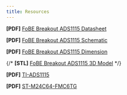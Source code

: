 ```yaml
---
title: Resources
---
```


**[PDF]** [FoBE Breakout ADS1115 Datasheet](/assets/files/f2208/f2208.prj.datasheet.r1a.pdf)

**[PDF]** [FoBE Breakout ADS1115 Schematic](/assets/files/f2208/f2208.prj.sch.r1a.pdf)

**[PDF]** [FoBE Breakout ADS1115 Dimension](/assets/files/f2208/f2208.prj.dim.r1a.pdf)

{/* **[STL]** [FoBE Breakout ADS1115 3D Model](/assets/files/f2208/f2208.prj.model.r1a.stl) */}

**[PDF]** [TI-ADS1115](https://www.ti.com.cn/cn/lit/ds/symlink/ads1115.pdf?ts=1754741074253&ref_url=https%253A%252F%252Fwww.ti.com.cn%252Fproduct%252Fcn%252FADS1115)

**[PDF]** [ST-M24C64-FMC6TG](https://atta.szlcsc.com/upload/public/pdf/source/20190505/C143943_93BB3DF2AB70DCE689FCC99F0548A5AE.pdf)